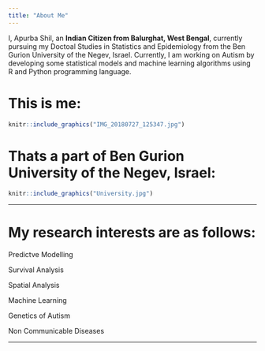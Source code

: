 ```yaml
---
title: "About Me"
---
```


I, Apurba Shil, an **Indian Citizen from Balurghat, West Bengal**, currently pursuing my Doctoal Studies in Statistics and Epidemiology from the Ben Gurion University of the Negev, Israel. Currently, I am working on Autism by developing some statistical models and machine learning algorithms using R and Python programming language.

# This is me:

```r
knitr::include_graphics("IMG_20180727_125347.jpg")
```


# Thats a part of Ben Gurion University of the Negev, Israel: 

```r
knitr::include_graphics("University.jpg")
```

---

# My research interests are as follows:

Predictve Modelling

Survival Analysis

Spatial Analysis

Machine Learning

Genetics of Autism

Non Communicable Diseases

---

